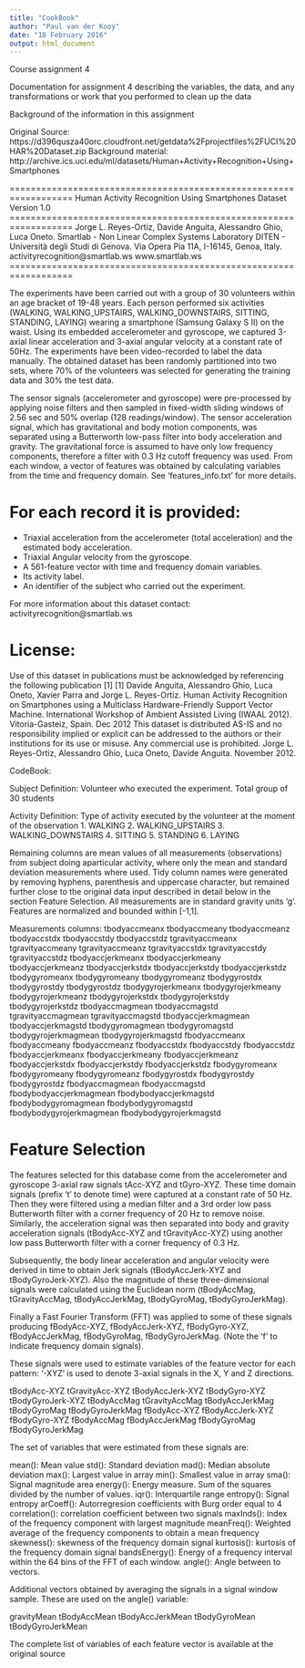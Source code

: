 ```yaml
---
title: "CookBook"
author: "Paul van der Kooy"
date: "18 February 2016"
output: html_document
---
```


Course assignment 4

Documentation for assignment 4 describing the variables, the data, and any transformations or work that you performed to clean up the data

Background of the information in this assignment
 
Original Source:         https://d396qusza40orc.cloudfront.net/getdata%2Fprojectfiles%2FUCI%20HAR%20Dataset.zip
Background material:     http://archive.ics.uci.edu/ml/datasets/Human+Activity+Recognition+Using+Smartphones

==================================================================
Human Activity Recognition Using Smartphones Dataset
Version 1.0
==================================================================
Jorge L. Reyes-Ortiz, Davide Anguita, Alessandro Ghio, Luca Oneto.
Smartlab - Non Linear Complex Systems Laboratory
DITEN - Università degli Studi di Genova.
Via Opera Pia 11A, I-16145, Genoa, Italy.
activityrecognition@smartlab.ws
www.smartlab.ws
==================================================================
 
The experiments have been carried out with a group of 30 volunteers within an age bracket of 19-48 years. Each person performed six activities (WALKING, WALKING_UPSTAIRS, WALKING_DOWNSTAIRS, SITTING, STANDING, LAYING) wearing a smartphone (Samsung Galaxy S II) on the waist. Using its embedded accelerometer and gyroscope, we captured 3-axial linear acceleration and 3-axial angular velocity at a constant rate of 50Hz. The experiments have been video-recorded to label the data manually. The obtained dataset has been randomly partitioned into two sets, where 70% of the volunteers was selected for generating the training data and 30% the test data.
 
The sensor signals (accelerometer and gyroscope) were pre-processed by applying noise filters and then sampled in fixed-width sliding windows of 2.56 sec and 50% overlap (128 readings/window). The sensor acceleration signal, which has gravitational and body motion components, was separated using a Butterworth low-pass filter into body acceleration and gravity. The gravitational force is assumed to have only low frequency components, therefore a filter with 0.3 Hz cutoff frequency was used. From each window, a vector of features was obtained by calculating variables from the time and frequency domain. See 'features_info.txt' for more details.
 
For each record it is provided:
======================================
 
- Triaxial acceleration from the accelerometer (total acceleration) and the estimated body acceleration.
- Triaxial Angular velocity from the gyroscope.
- A 561-feature vector with time and frequency domain variables.
- Its activity label.
- An identifier of the subject who carried out the experiment.
 
For more information about this dataset contact: activityrecognition@smartlab.ws
 
License:
========
Use of this dataset in publications must be acknowledged by referencing the following publication [1]
[1] Davide Anguita, Alessandro Ghio, Luca Oneto, Xavier Parra and Jorge L. Reyes-Ortiz. Human Activity Recognition on Smartphones using a Multiclass Hardware-Friendly Support Vector Machine. International Workshop of Ambient Assisted Living (IWAAL 2012). Vitoria-Gasteiz, Spain. Dec 2012
This dataset is distributed AS-IS and no responsibility implied or explicit can be addressed to the authors or their institutions for its use or misuse. Any commercial use is prohibited.
Jorge L. Reyes-Ortiz, Alessandro Ghio, Luca Oneto, Davide Anguita. November 2012.
 
CodeBook:

Subject
Definition:    Volunteer who executed the experiment. Total group of 30 students
 
Activity
Definition: Type of activity executed by the volunteer at the moment of the observation
     1.       WALKING
     2.       WALKING_UPSTAIRS
     3.       WALKING_DOWNSTAIRS
     4.       SITTING
     5.       STANDING
     6.       LAYING

Remaining columns are mean values of all measurements (observations) from subject doing aparticular activity, where only the mean and standard deviation measurements where used. Tidy column names were generated by removing hyphens, parenthesis and uppercase character, but remained further close to the original data input described in detail below in the section Feature Selection. All measurements are in standard gravity units 'g'. Features are normalized and bounded within [-1,1].

Measurements columns:
tbodyaccmeanx
tbodyaccmeany
tbodyaccmeanz
tbodyaccstdx
tbodyaccstdy
tbodyaccstdz
tgravityaccmeanx
tgravityaccmeany
tgravityaccmeanz
tgravityaccstdx
tgravityaccstdy
tgravityaccstdz
tbodyaccjerkmeanx
tbodyaccjerkmeany
tbodyaccjerkmeanz
tbodyaccjerkstdx
tbodyaccjerkstdy
tbodyaccjerkstdz
tbodygyromeanx
tbodygyromeany
tbodygyromeanz
tbodygyrostdx
tbodygyrostdy
tbodygyrostdz
tbodygyrojerkmeanx
tbodygyrojerkmeany
tbodygyrojerkmeanz
tbodygyrojerkstdx
tbodygyrojerkstdy
tbodygyrojerkstdz
tbodyaccmagmean
tbodyaccmagstd
tgravityaccmagmean
tgravityaccmagstd
tbodyaccjerkmagmean
tbodyaccjerkmagstd
tbodygyromagmean
tbodygyromagstd
tbodygyrojerkmagmean
tbodygyrojerkmagstd
fbodyaccmeanx
fbodyaccmeany
fbodyaccmeanz
fbodyaccstdx
fbodyaccstdy
fbodyaccstdz
fbodyaccjerkmeanx
fbodyaccjerkmeany
fbodyaccjerkmeanz
fbodyaccjerkstdx
fbodyaccjerkstdy
fbodyaccjerkstdz
fbodygyromeanx
fbodygyromeany
fbodygyromeanz
fbodygyrostdx
fbodygyrostdy
fbodygyrostdz
fbodyaccmagmean
fbodyaccmagstd
fbodybodyaccjerkmagmean
fbodybodyaccjerkmagstd
fbodybodygyromagmean
fbodybodygyromagstd
fbodybodygyrojerkmagmean
fbodybodygyrojerkmagstd
 
Feature Selection
=================
 
The features selected for this database come from the accelerometer and gyroscope 3-axial raw signals tAcc-XYZ and tGyro-XYZ. These time domain signals (prefix 't' to denote time) were captured at a constant rate of 50 Hz. Then they were filtered using a median filter and a 3rd order low pass Butterworth filter with a corner frequency of 20 Hz to remove noise. Similarly, the acceleration signal was then separated into body and gravity acceleration signals (tBodyAcc-XYZ and tGravityAcc-XYZ) using another low pass Butterworth filter with a corner frequency of 0.3 Hz.
 
Subsequently, the body linear acceleration and angular velocity were derived in time to obtain Jerk signals (tBodyAccJerk-XYZ and tBodyGyroJerk-XYZ). Also the magnitude of these three-dimensional signals were calculated using the Euclidean norm (tBodyAccMag, tGravityAccMag, tBodyAccJerkMag, tBodyGyroMag, tBodyGyroJerkMag).
 
Finally a Fast Fourier Transform (FFT) was applied to some of these signals producing fBodyAcc-XYZ, fBodyAccJerk-XYZ, fBodyGyro-XYZ, fBodyAccJerkMag, fBodyGyroMag, fBodyGyroJerkMag. (Note the 'f' to indicate frequency domain signals).
 
These signals were used to estimate variables of the feature vector for each pattern: 
'-XYZ' is used to denote 3-axial signals in the X, Y and Z directions.
 
tBodyAcc-XYZ
tGravityAcc-XYZ
tBodyAccJerk-XYZ
tBodyGyro-XYZ
tBodyGyroJerk-XYZ
tBodyAccMag
tGravityAccMag
tBodyAccJerkMag
tBodyGyroMag
tBodyGyroJerkMag
fBodyAcc-XYZ
fBodyAccJerk-XYZ
fBodyGyro-XYZ
fBodyAccMag
fBodyAccJerkMag
fBodyGyroMag
fBodyGyroJerkMag
 
The set of variables that were estimated from these signals are:
 
mean(): Mean value
std(): Standard deviation
mad(): Median absolute deviation
max(): Largest value in array
min(): Smallest value in array
sma(): Signal magnitude area
energy(): Energy measure. Sum of the squares divided by the number of values.
iqr(): Interquartile range
entropy(): Signal entropy
arCoeff(): Autorregresion coefficients with Burg order equal to 4
correlation(): correlation coefficient between two signals
maxInds(): index of the frequency component with largest magnitude
meanFreq(): Weighted average of the frequency components to obtain a mean frequency
skewness(): skewness of the frequency domain signal
kurtosis(): kurtosis of the frequency domain signal
bandsEnergy(): Energy of a frequency interval within the 64 bins of the FFT of each window.
angle(): Angle between to vectors.
 
Additional vectors obtained by averaging the signals in a signal window sample. These are used on the angle() variable:
 
gravityMean
tBodyAccMean
tBodyAccJerkMean
tBodyGyroMean
tBodyGyroJerkMean
 
The complete list of variables of each feature vector is available at the original source